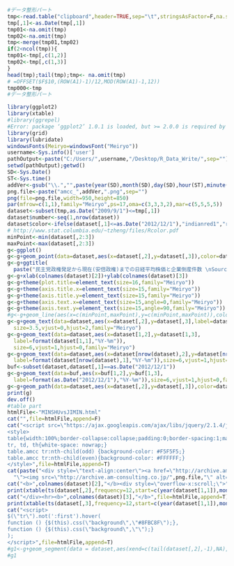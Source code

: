 ```r
#データ整形パート
tmp<-read.table("clipboard",header=TRUE,sep="\t",stringsAsFactor=F,na.strings=c("NA","-","－"),check.names=FALSE)
tmp[,1]<-as.Date(tmp[,1])
tmp01<-na.omit(tmp)
tmp02<-na.omit(tmp)
tmp<-merge(tmp01,tmp02)
if(2<ncol(tmp)){
tmp01<-tmp[,c(1,2)]
tmp02<-tmp[,c(1,3)]
}
head(tmp);tail(tmp);tmp<- na.omit(tmp)
# =OFFSET($F$10,(ROW(A1)-1)/12,MOD(ROW(A1)-1,12))
tmp000<-tmp
#データ整形パート
```

```r
library(ggplot2)
library(xtable)
#library(ggrepel)
#Error: package ‘ggplot2’ 1.0.1 is loaded, but >= 2.0.0 is required by ‘ggrepel’
library(grid)
library(lubridate)
windowsFonts(Meiryo=windowsFont("Meiryo"))
username<-Sys.info()['user']
pathOutput<-paste("C:/Users/",username,"/Desktop/R_Data_Write/",sep="")
setwd(pathOutput);getwd()
SD<-Sys.Date()
ST<-Sys.time()  
addVer<-gsub("\\.","",paste(year(SD),month(SD),day(SD),hour(ST),minute(ST),second(ST),sep=""))
png.file<-paste("amcc_",addVer,".png",sep="")
png(file=png.file,width=950,height=850)
par(mfrow=c(1,1),family="Meiryo",ps=17,oma=c(3,3,3,2),mar=c(5,5,5,5))
dataset<-subset(tmp,as.Date("2009/9/1")<=tmp[,1])
dataset$number<-seq(1,nrow(dataset))
dataset$color<-ifelse(dataset[,1]<=as.Date("2012/12/1"),"indianred1","royalblue")
# http://www.stat.columbia.edu/~tzheng/files/Rcolor.pdf
minPoint<-min(dataset[,2:3])
maxPoint<-max(dataset[,2:3])
g<-ggplot()
g<-g+geom_point(data=dataset,aes(x=dataset[,2],y=dataset[,3]),color=dataset$color,size=4)
g<-g+ggtitle(
  paste("民主党政権発足から現在(安倍政権)までの日経平均株価と企業倒産件数 \nSource:株式会社日本経済新聞社,株式会社東京商工リサーチ\n赤:民主党 , 青:自民党",sep=""))
g<-g+xlab(colnames(dataset)[2])+ylab(colnames(dataset)[3])
g<-g+theme(plot.title=element_text(size=16,family="Meiryo"))
g<-g+theme(axis.title.x=element_text(size=15,family="Meiryo")) 
g<-g+theme(axis.title.y=element_text(size=15,family="Meiryo")) 
g<-g+theme(axis.text.x=element_text(size=15,angle=0,family="Meiryo")) 
g<-g+theme(axis.text.y=element_text(size=15,angle=90,family="Meiryo"))
#g<-g+geom_line(aes(x=c(minPoint,maxPoint),y=c(minPoint,maxPoint)),color="black")
g<-g+geom_text(data=dataset,aes(x=dataset[,2],y=dataset[,3],label=dataset$number),
  size=3.5,vjust=0,hjust=2,family="Meiryo")
g<-g+geom_text(data=dataset,aes(x=dataset[1,2],y=dataset[1,3],
  label=format(dataset[1,1],"%Y-%m")),
  size=6,vjust=1,hjust=0,family="Meiryo")
g<-g+geom_text(data=dataset,aes(x=dataset[nrow(dataset),2],y=dataset[nrow(dataset),3],
  label=format(dataset[nrow(dataset),1],"%Y-%m")),size=6,vjust=1,hjust=1,family="Meiryo")
buf<-subset(dataset,dataset[,1]==as.Date("2012/12/1"))
g<-g+geom_text(data=buf,aes(x=buf[1,2],y=buf[1,3],
  label=format(as.Date("2012/12/1"),"%Y-%m")),size=6,vjust=1,hjust=0,family="Meiryo")
g<-g+geom_path(data=dataset,aes(x=dataset[,2],y=dataset[,3]),color=dataset$color,size=0.5)
print(g)
dev.off()
#table part
htmlFile<-"MINSHUvsJIMIN.html"
cat("",file=htmlFile,append=F)
cat("<script src=\"https://ajax.googleapis.com/ajax/libs/jquery/2.1.4/jquery.min.js\"></script>
<style>
table{width:100%;border-collapse:collapse;padding:0;border-spacing:1;margin-left: auto;margin-right: auto;}
tr, td, th{white-space: nowrap;}
table.amcc tr:nth-child(odd) {background-color: #F5F5F5;}
table.amcc tr:nth-child(even){background-color: #FFFFFF;}
</style>",file=htmlFile,append=T)
cat(paste("<div style=\"text-align:center\"><a href=\"http://archive.am-consulting.co.jp/",png.file,
  "\"><img src=\"http://archive.am-consulting.co.jp/",png.file,"\" alt=\"\" title=\"\" width=\"100%\"></a></div><br>",sep=""),file=htmlFile,append=T)
cat("<b>",colnames(dataset)[2],"</b><div style=\"overflow-x:scroll;\">",file=htmlFile,append=T)
print(xtable(ts(dataset[,2],frequency=12,start=c(year(dataset[1,1]),month(dataset[1,1])))),file=htmlFile,append=T,type="html",include.rownames=T,html.table.attributes="class='amcc'")
cat("</div><hr><b>",colnames(dataset)[3],"</b>",file=htmlFile,append=T)
print(xtable(ts(dataset[,3],frequency=12,start=c(year(dataset[1,1]),month(dataset[1,1])))),file=htmlFile,append=T,type="html",include.rownames=T,html.table.attributes="class='amcc'")
cat("<script>
$(\"tr\").not(':first').hover(
function () {$(this).css(\"background\",\"#8FBC8F\");}, 
function () {$(this).css(\"background\",\"\");}
);
</script>",file=htmlFile,append=T)
#g1<-g+geom_segment(data = dataset,aes(xend=c(tail(dataset[,2],-1),NA),yend=c(tail(dataset[,3],-1),NA)),arrow=arrow(angle=10,length=unit(0.4,"cm"),ends="last",type="open"))
#g1
```